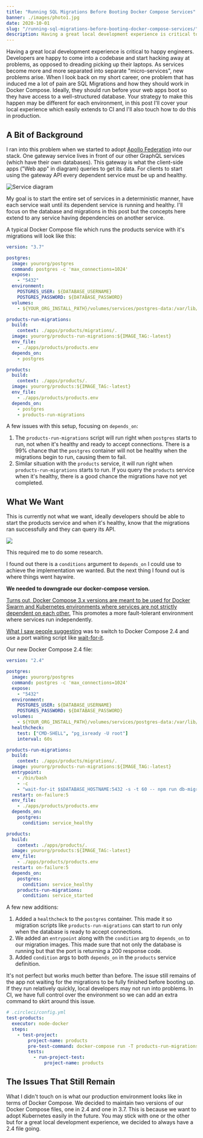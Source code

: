 ```yaml
---
title: "Running SQL Migrations Before Booting Docker Compose Services"
banner: ./images/photo1.jpg
date: 2020-10-01
slug: "/running-sql-migrations-before-booting-docker-compose-services/"
description: Having a great local development experience is critical to happy engineers.
---
```


Having a great local development experience is critical to happy engineers. Developers are happy to come into a codebase and start hacking away at problems, as opposed to dreading picking up their laptops. As services become more and more separated into separate "micro-services", new problems arise. When I look back on my short career, one problem that has induced me a lot of pain are SQL Migrations and how they should work in Docker Compose. Ideally, they should run before your web apps boot so they have access to a well-structured database. Your strategy to make this happen may be different for each environment, in this post I'll cover your local experience which easily extends to CI and I'll also touch how to do this in production.

## A Bit of Background

I ran into this problem when we started to adopt [Apollo Federation](https://www.apollographql.com/blog/apollo-federation-f260cf525d21/) into our stack. One gateway service lives in front of our other GraphQL services (which have their own databases). This gateway is what the client-side apps ("Web app" in diagram) queries to get its data. For clients to start using the gateway API every dependent service must be up and healthy.

![Service diagram](https://res.cloudinary.com/dscgr6mcw/image/upload/v1601385465/docker-sql-post/entire_service_diagram.png)

My goal is to start the entire set of services in a deterministic manner, have each service wait until its dependent service is running and healthy. I'll focus on the database and migrations in this post but the concepts here extend to any service having dependencies on another service.

A typical Docker Compose file which runs the products service with it's migrations will look like this:

```yaml
version: "3.7"

postgres:
  image: yourorg/postgres
  command: postgres -c 'max_connections=1024'
  expose:
    - "5432"
  environment:
    POSTGRES_USER: ${DATABASE_USERNAME}
    POSTGRES_PASSWORD: ${DATABASE_PASSWORD}
  volumes:
    - ${YOUR_ORG_INSTALL_PATH}/volumes/services/postgres-data:/var/lib/postgresql/data:delegated

products-run-migrations:
  build:
    context: ./apps/products/migrations/.
  image: yourorg/products-run-migrations:${IMAGE_TAG:-latest}
  env_file:
    - ./apps/products/products.env
  depends_on:
    - postgres

products:
  build:
    context: ./apps/products/.
  image: yourorg/products:${IMAGE_TAG:-latest}
  env_file:
    - ./apps/products/products.env
  depends_on:
    - postgres
    - products-run-migrations
```

A few issues with this setup, focusing on `depends_on`:

1. The `products-run-migrations` script will run right when `postgres` starts to run, not when it's healthy and ready to accept connections. There is a 99% chance that the `postgres` container will not be healthy when the migrations begin to run, causing them to fail.
2. Similar situation with the `products` service, it will run right when `products-run-migrations` starts to run. If you query the `products` service when it's healthy, there is a good chance the migrations have not yet completed.

## What We Want

This is currently not what we want, ideally developers should be able to start the products service and when it's healthy, know that the migrations ran successfully and they can query its API.

![](https://res.cloudinary.com/dscgr6mcw/image/upload/v1601385467/docker-sql-post/external-content.duckduckgo.com.gif)

This required me to do some research.

I found out there is a `conditions` argument to `depends_on` I could use to achieve the implementation we wanted. But the next thing I found out is where things went haywire.

**We needed to downgrade our docker-compose version.**

[Turns out, Docker Compose 3.x versions are meant to be used for Docker Swarm and Kubernetes environments where services are not strictly dependent on each other.](https://github.com/peter-evans/docker-compose-healthcheck/issues/3) This promotes a more fault-tolerant environment where services run independently.

[What I saw people suggesting](https://peterevans.dev/posts/how-to-wait-for-container-x-before-starting-y/) was to switch to Docker Compose 2.4 and use a port waiting script like [wait-for-it](https://github.com/vishnubob/wait-for-it).

Our new Docker Compose 2.4 file:

```yaml
version: "2.4"

postgres:
  image: yourorg/postgres
  command: postgres -c 'max_connections=1024'
  expose:
    - "5432"
  environment:
    POSTGRES_USER: ${DATABASE_USERNAME}
    POSTGRES_PASSWORD: ${DATABASE_PASSWORD}
  volumes:
    - ${YOUR_ORG_INSTALL_PATH}/volumes/services/postgres-data:/var/lib/postgresql/data:delegated
  healthcheck:
    test: ["CMD-SHELL", "pg_isready -U root"]
    interval: 60s

products-run-migrations:
  build:
    context: ./apps/products/migrations/.
  image: yourorg/products-run-migrations:${IMAGE_TAG:-latest}
  entrypoint:
    - /bin/bash
    - -c
    - "wait-for-it $$DATABASE_HOSTNAME:5432 -s -t 60 -- npm run db-migrate:products"
  restart: on-failure:5
  env_file:
    - ./apps/products/products.env
  depends_on:
    postgres:
      condition: service_healthy

products:
  build:
    context: ./apps/products/.
  image: yourorg/products:${IMAGE_TAG:-latest}
  env_file:
    - ./apps/products/products.env
  restart: on-failure:5
  depends_on:
    postgres:
      condition: service_healthy
    products-run-migrations:
      condition: service_started
```

A few new additions:

1. Added a `healthcheck` to the `postgres` container. This made it so migration scripts like `products-run-migrations` can start to run only when the database is ready to accept connections.
2. We added an `entrypoint` along with the `condition` arg to `depends_on` to our migration images. This made sure that not only the database is running but that the port is returning a 200 response code.
3. Added `condition` args to both `depends_on` in the `products` service definition.

It's not perfect but works much better than before. The issue still remains of the app not waiting for the migrations to be fully finished before booting up. If they run relatively quickly, local developers may not run into problems. In CI, we have full control over the environment so we can add an extra command to skirt around this issue.

```yaml
# .circleci/config.yml
test-products:
  executor: node-docker
  steps:
    - test-project:
        project-name: products
        pre-test-command: docker-compose run -T products-run-migrations
        tests:
          - run-project-test:
              project-name: products
```

## The Issues That Still Remain

What I didn't touch on is what our production environment looks like in terms of Docker Compose. We decided to maintain two versions of our Docker Compose files, one in 2.4 and one in 3.7. This is because we want to adopt Kubernetes easily in the future. You may stick with one or the other but for a great local development experience, we decided to always have a 2.4 file going.
